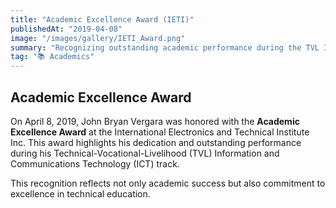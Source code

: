 ```yaml
--- 
title: "Academic Excellence Award (IETI)"  
publishedAt: "2019-04-08"  
image: "/images/gallery/IETI_Award.png"  
summary: "Recognizing outstanding academic performance during the TVL ICT program."  
tag: "📚 Academics"  
---  
```


## Academic Excellence Award  

On April 8, 2019, John Bryan Vergara was honored with the **Academic Excellence Award** at the International Electronics and Technical Institute Inc. This award highlights his dedication and outstanding performance during his Technical-Vocational-Livelihood (TVL) Information and Communications Technology (ICT) track.  

This recognition reflects not only academic success but also commitment to excellence in technical education.  